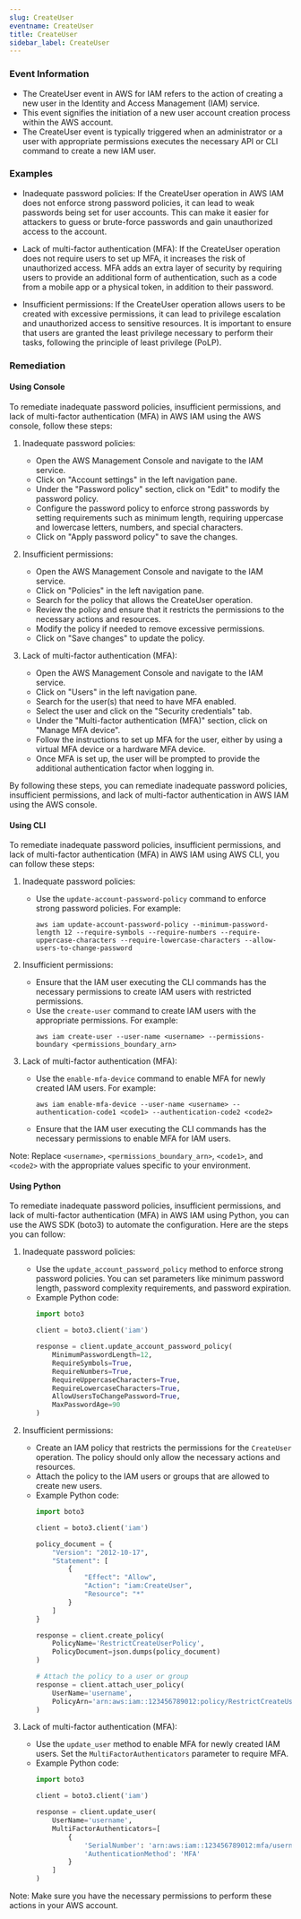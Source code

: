 ```yaml
--- 
slug: CreateUser
eventname: CreateUser
title: CreateUser
sidebar_label: CreateUser
---
```

                       
### Event Information

- The CreateUser event in AWS for IAM refers to the action of creating a new user in the Identity and Access Management (IAM) service.
- This event signifies the initiation of a new user account creation process within the AWS account.
- The CreateUser event is typically triggered when an administrator or a user with appropriate permissions executes the necessary API or CLI command to create a new IAM user.


### Examples

- Inadequate password policies: If the CreateUser operation in AWS IAM does not enforce strong password policies, it can lead to weak passwords being set for user accounts. This can make it easier for attackers to guess or brute-force passwords and gain unauthorized access to the account.

- Lack of multi-factor authentication (MFA): If the CreateUser operation does not require users to set up MFA, it increases the risk of unauthorized access. MFA adds an extra layer of security by requiring users to provide an additional form of authentication, such as a code from a mobile app or a physical token, in addition to their password.

- Insufficient permissions: If the CreateUser operation allows users to be created with excessive permissions, it can lead to privilege escalation and unauthorized access to sensitive resources. It is important to ensure that users are granted the least privilege necessary to perform their tasks, following the principle of least privilege (PoLP).

### Remediation

#### Using Console

To remediate inadequate password policies, insufficient permissions, and lack of multi-factor authentication (MFA) in AWS IAM using the AWS console, follow these steps:

1. Inadequate password policies:
   - Open the AWS Management Console and navigate to the IAM service.
   - Click on "Account settings" in the left navigation pane.
   - Under the "Password policy" section, click on "Edit" to modify the password policy.
   - Configure the password policy to enforce strong passwords by setting requirements such as minimum length, requiring uppercase and lowercase letters, numbers, and special characters.
   - Click on "Apply password policy" to save the changes.

2. Insufficient permissions:
   - Open the AWS Management Console and navigate to the IAM service.
   - Click on "Policies" in the left navigation pane.
   - Search for the policy that allows the CreateUser operation.
   - Review the policy and ensure that it restricts the permissions to the necessary actions and resources.
   - Modify the policy if needed to remove excessive permissions.
   - Click on "Save changes" to update the policy.

3. Lack of multi-factor authentication (MFA):
   - Open the AWS Management Console and navigate to the IAM service.
   - Click on "Users" in the left navigation pane.
   - Search for the user(s) that need to have MFA enabled.
   - Select the user and click on the "Security credentials" tab.
   - Under the "Multi-factor authentication (MFA)" section, click on "Manage MFA device".
   - Follow the instructions to set up MFA for the user, either by using a virtual MFA device or a hardware MFA device.
   - Once MFA is set up, the user will be prompted to provide the additional authentication factor when logging in.

By following these steps, you can remediate inadequate password policies, insufficient permissions, and lack of multi-factor authentication in AWS IAM using the AWS console.

#### Using CLI

To remediate inadequate password policies, insufficient permissions, and lack of multi-factor authentication (MFA) in AWS IAM using AWS CLI, you can follow these steps:

1. Inadequate password policies:
   - Use the `update-account-password-policy` command to enforce strong password policies. For example:
     ```
     aws iam update-account-password-policy --minimum-password-length 12 --require-symbols --require-numbers --require-uppercase-characters --require-lowercase-characters --allow-users-to-change-password
     ```

2. Insufficient permissions:
   - Ensure that the IAM user executing the CLI commands has the necessary permissions to create IAM users with restricted permissions.
   - Use the `create-user` command to create IAM users with the appropriate permissions. For example:
     ```
     aws iam create-user --user-name <username> --permissions-boundary <permissions_boundary_arn>
     ```

3. Lack of multi-factor authentication (MFA):
   - Use the `enable-mfa-device` command to enable MFA for newly created IAM users. For example:
     ```
     aws iam enable-mfa-device --user-name <username> --authentication-code1 <code1> --authentication-code2 <code2>
     ```
   - Ensure that the IAM user executing the CLI commands has the necessary permissions to enable MFA for IAM users.

Note: Replace `<username>`, `<permissions_boundary_arn>`, `<code1>`, and `<code2>` with the appropriate values specific to your environment.

#### Using Python

To remediate inadequate password policies, insufficient permissions, and lack of multi-factor authentication (MFA) in AWS IAM using Python, you can use the AWS SDK (boto3) to automate the configuration. Here are the steps you can follow:

1. Inadequate password policies:
   - Use the `update_account_password_policy` method to enforce strong password policies. You can set parameters like minimum password length, password complexity requirements, and password expiration.
   - Example Python code:
     ```python
     import boto3

     client = boto3.client('iam')

     response = client.update_account_password_policy(
         MinimumPasswordLength=12,
         RequireSymbols=True,
         RequireNumbers=True,
         RequireUppercaseCharacters=True,
         RequireLowercaseCharacters=True,
         AllowUsersToChangePassword=True,
         MaxPasswordAge=90
     )
     ```

2. Insufficient permissions:
   - Create an IAM policy that restricts the permissions for the `CreateUser` operation. The policy should only allow the necessary actions and resources.
   - Attach the policy to the IAM users or groups that are allowed to create new users.
   - Example Python code:
     ```python
     import boto3

     client = boto3.client('iam')

     policy_document = {
         "Version": "2012-10-17",
         "Statement": [
             {
                 "Effect": "Allow",
                 "Action": "iam:CreateUser",
                 "Resource": "*"
             }
         ]
     }

     response = client.create_policy(
         PolicyName='RestrictCreateUserPolicy',
         PolicyDocument=json.dumps(policy_document)
     )

     # Attach the policy to a user or group
     response = client.attach_user_policy(
         UserName='username',
         PolicyArn='arn:aws:iam::123456789012:policy/RestrictCreateUserPolicy'
     )
     ```

3. Lack of multi-factor authentication (MFA):
   - Use the `update_user` method to enable MFA for newly created IAM users. Set the `MultiFactorAuthenticators` parameter to require MFA.
   - Example Python code:
     ```python
     import boto3

     client = boto3.client('iam')

     response = client.update_user(
         UserName='username',
         MultiFactorAuthenticators=[
             {
                 'SerialNumber': 'arn:aws:iam::123456789012:mfa/username',
                 'AuthenticationMethod': 'MFA'
             }
         ]
     )
     ```

Note: Make sure you have the necessary permissions to perform these actions in your AWS account.


 